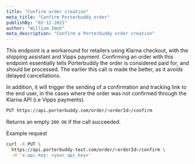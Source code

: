 ```yaml
---
title: "Confirm order creation"
meta_title: "Confirm Porterbuddy order"
publishBy: "02-12-2021"
author: "William Imoh"
meta_description: "Confirm a Porterbuddy order creation"
---
```


This endpoint is a workaround for retailers using Klarna checkout, with the shipping assistant and Vipps payment. 
Confirming an order with this endpoint essentially tells Porterbuddy the order is considered paid for, and should be processed. The earlier this call is made the better, as it avoids delayed cancellations. 

In addition, it will trigger the sending of a confirmation and tracking link to the end user, in the cases where the order was not confirmed through the Klarna API (i.e Vipps payments).

```bash
PUT https://api.porterbuddy.com/order/<orderId>/confirm
```

Returns an empty `200 OK` if the call succeeded.

Example request

```bash
curl -X PUT \
  https://api.porterbuddy-test.com/order/<orderId>/confirm \
  -H 'x-api-key: <your_api_key>'
```